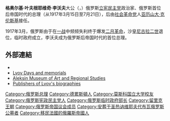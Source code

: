 {{Expand language|1=ru|time=2021-01-12T14:49:11+00:00}}
{{unreferenced|time=2013-05-12T09:05:46+00:00}}
{{Infobox Officeholder
|name           = 格奥尔基·李沃夫<br><small>Георгий Львов</small>
|image          = Georgy Lvov, 1919 LOC cropped.jpg|250px
|nationality    = [[俄罗斯|俄罗斯]]
|office         = 第1任[[俄罗斯政府首脑列表#俄罗斯临时政府总理|俄罗斯临时政府部长主席]]
|term_start     = 1917年3月15日
|term_end       = 1917年7月21日
|predecessor    = {{link-en|尼古拉·德米特里耶维奇·戈利岑|Nikolai Golitsyn|尼古拉·戈利岑}}
|successor      = [[亚历山大·克伦斯基|亚历山大·克伦斯基]]
|office2        = 俄罗斯内政部长
|term_start2    = 1917年3月15日
|term_end2      = 1917年7月21日
|predecessor2   = {{link-en|亚历山大·德米特里耶维奇·普罗托波波夫|Alexander Protopopov|亚历山大·普罗托波波夫}}
|successor2     = {{link-en|尼古拉·德米特里耶维奇·阿夫先季耶夫|Nikolai Avksentiev|尼古拉·阿夫先季耶夫}}
|birth_date  = {{birth date|1861|11|30}}
|birth_place = [[德意志邦联|德意志邦联]][[萨克森王国|萨克森王国]][[德累斯顿|德累斯顿]]
|death_date  = {{death date and age|1925|3|7|1861|11|30}}
|death_place =  [[法国|法国]][[巴黎|巴黎]]
|profession  = 政治家
|party       = [[立憲民主黨_(俄羅斯)|立憲民主黨]]
}}
'''格奥尔基·叶夫根耶维奇·李沃夫'''大公（{{lang-ru|Гео́ргий Евге́ньевич Львов}}，{{bd|1861年|11月30日|1925年|3月7日}}）俄罗斯[[立憲民主黨_(俄羅斯)|立宪民主党]]政治家、俄罗斯首位后帝国时代的总理（从1917年3月15日至7月21日），后由[[社会革命党|社会革命党]]人[[亚历山大·克伦斯基|亚历山大·克伦斯基]]接任。

1917年3月，俄罗斯由于在[[一战|一战]]中频频失利终于爆发[[俄国二月革命|二月革命]]，沙皇[[尼古拉二世_(俄羅斯)|尼古拉二世]]退位，临时政府成立，李沃夫成为俄罗斯后帝国时代的首位总理。

==外部連結==
{{Commons category|Georgy Lvov}}
*{{Cite EB1922|wstitle=Lvov, Prince George Eugenievich |short=x}}
*[https://web.archive.org/web/20060103131022/http://www.aleksin.tula.ru/win/contacts.htm Lvov Days and memorials]
* [http://www.museum.ru/m535 Aleksin Museum of Art and Regional Studies] {{Wayback|url=http://www.museum.ru/m535 |date=20060909211331 }}
* [http://www.rp-net.ru/ Publishers of Lvov's biographies] {{Wayback|url=http://www.rp-net.ru/ |date=20210225025412 }}

{{Prime Ministers of Russia}}
{{1917年俄国革命}}
{{Authority control}}
{{DEFAULTSORT:Lvov, Georgy Yevgenyevich}}
[[Category:俄罗斯总理|Category:俄罗斯总理]]
[[Category:德累斯頓人|Category:德累斯頓人]]
[[Category:莫斯科国立大学校友|Category:莫斯科国立大学校友]]
[[Category:俄罗斯宪政民主党人|Category:俄罗斯宪政民主党人]]
[[Category:俄罗斯临时政府部长|Category:俄罗斯临时政府部长]]
[[Category:留里克王朝|Category:留里克王朝]]
[[Category:俄罗斯帝国议会成员|Category:俄罗斯帝国议会成员]]
[[Category:安葬于圣热讷维耶夫代布瓦俄罗斯公墓者|Category:安葬于圣热讷维耶夫代布瓦俄罗斯公墓者]]
[[Category:移民法國的俄羅斯帝國人|Category:移民法國的俄羅斯帝國人]]